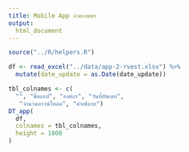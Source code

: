```yaml
---
title: Mobile App ภาคเกษตร
output: 
  html_document
---
```


```r
source("../R/helpers.R")
```

```r
df <- read_excel("../data/app-2-rvest.xlsx") %>%
  mutate(date_update = as.Date(date_update))

tbl_colnames <- c(
  "", "ชื่อแอป", "องค์กร", "วันที่อัพเดท", 
   "จำนวนดาวน์โหลด", "คำอธิบาย")
DT_app(
  df, 
  colnames = tbl_colnames,
  height = 1000
)
```